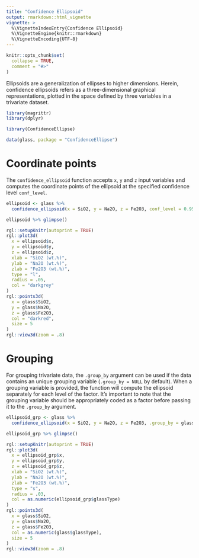 ```yaml
---
title: "Confidence Ellipsoid"
output: rmarkdown::html_vignette
vignette: >
  %\VignetteIndexEntry{Confidence Ellipsoid}
  %\VignetteEngine{knitr::rmarkdown}
  %\VignetteEncoding{UTF-8}
---
```


```r
knitr::opts_chunk$set(
  collapse = TRUE,
  comment = "#>"
)
```

Ellipsoids are a generalization of ellipses to higher dimensions. Herein, confidence ellipsoids refers as a three-dimensional graphical representations, plotted in the space defined by three variables in a trivariate dataset.

```r
library(magrittr)
library(dplyr)
```

```r
library(ConfidenceEllipse)
```

```r
data(glass, package = "ConfidenceEllipse")
```

# Coordinate points

The `confidence_ellipsoid` function accepts `x`, `y` and `z` input variables and computes the coordinate points of the ellipsoid at the specified confidence level `conf_level`.

```r
ellipsoid <- glass %>%
  confidence_ellipsoid(x = SiO2, y = Na2O, z = Fe2O3, conf_level = 0.95)
```

```r
ellipsoid %>% glimpse()
```

```r
rgl::setupKnitr(autoprint = TRUE)
rgl::plot3d(
  x = ellipsoid$x,
  y = ellipsoid$y,
  z = ellipsoid$z,
  xlab = "SiO2 (wt.%)",
  ylab = "Na2O (wt.%)",
  zlab = "Fe2O3 (wt.%)",
  type = "l",
  radius = .05,
  col = "darkgrey"
)
rgl::points3d(
  x = glass$SiO2,
  y = glass$Na2O,
  z = glass$Fe2O3,
  col = "darkred",
  size = 5
)
rgl::view3d(zoom = .8)
```

# Grouping

For grouping trivariate data, the `.group_by` argument can be used if the data contains an unique grouping variable (`.group_by = NULL` by default). When a grouping variable is provided, the function will compute the ellipsoid separately for each level of the factor. It's important to note that the grouping variable should be appropriately coded as a factor before passing it to the `.group_by` argument.

```r
ellipsoid_grp <- glass %>%
  confidence_ellipsoid(x = SiO2, y = Na2O, z = Fe2O3, .group_by = glassType, conf_level = 0.95)
```

```r
ellipsoid_grp %>% glimpse()
```

```r
rgl::setupKnitr(autoprint = TRUE)
rgl::plot3d(
  x = ellipsoid_grp$x,
  y = ellipsoid_grp$y,
  z = ellipsoid_grp$z,
  xlab = "SiO2 (wt.%)",
  ylab = "Na2O (wt.%)",
  zlab = "Fe2O3 (wt.%)",
  type = "s",
  radius = .03,
  col = as.numeric(ellipsoid_grp$glassType)
)
rgl::points3d(
  x = glass$SiO2,
  y = glass$Na2O,
  z = glass$Fe2O3,
  col = as.numeric(glass$glassType),
  size = 5
)
rgl::view3d(zoom = .8)
```


















